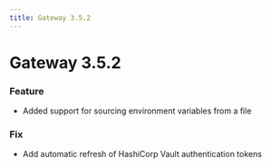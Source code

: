 ```yaml
---
title: Gateway 3.5.2
---
```

# Gateway 3.5.2

### Feature

- Added support for sourcing environment variables from a file


### Fix

- Add automatic refresh of HashiCorp Vault authentication tokens